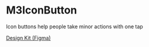 

# M3IconButton

Icon buttons help people take minor actions with one tap

[Design Kit (Figma)](https://www.figma.com/community/file/1035203688168086460)

<Unstyled>
  <p style={{ display: 'flex', gap: '16px' }}>
    <M3IconButton appearance="filled"><M3Icon name="favorite" /></M3IconButton>
    <M3IconButton appearance="filled" toggleable={true}><M3Icon name="favorite" /></M3IconButton>
  </p>
</Unstyled>